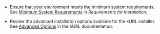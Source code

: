 * Ensure that your environment meets the minimum system requirements. See [Minimum System Requirements](/enterprise/installing-general-requirements#minimum-system-requirements-1) in _Requirements for Installation_.

* Review the advanced installation options available for the kURL installer. See [Advanced Options](https://kurl.sh/docs/install-with-kurl/advanced-options) in the kURL documentation.
